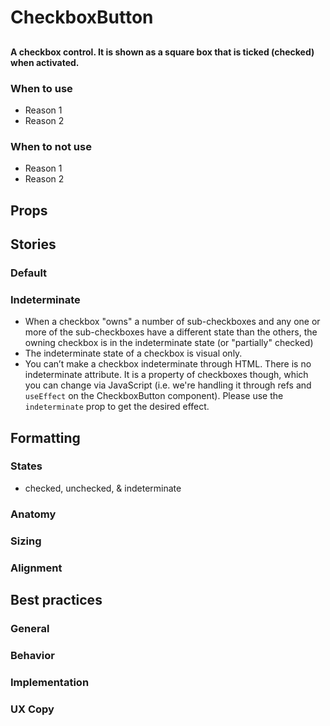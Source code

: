 
# CheckboxButton

##

<h4>
  A checkbox control. It is shown as a square box that is ticked (checked) when activated.
</h4>

<Canvas>
  <Story id="components-checkboxbutton--default" />
</Canvas>

### When to use 
- Reason 1
- Reason 2

### When to not use
- Reason 1
- Reason 2

## Props

<ArgsTable of={CheckboxButton} />

## Stories

### Default

<Canvas>
  <Story id="components-checkboxbutton--default" />
</Canvas>

### Indeterminate

- When a checkbox "owns" a number of sub-checkboxes and any one or more of the sub-checkboxes have a different state than the others, the owning checkbox is in the indeterminate state (or "partially" checked)
- The indeterminate state of a checkbox is visual only.
- You can’t make a checkbox indeterminate through HTML. There is no indeterminate attribute. It is a property of checkboxes though, which you can change via JavaScript (i.e. we're handling it through refs and `useEffect` on the CheckboxButton component). Please use the `indeterminate` prop to get the desired effect. 

<Canvas>
  <Story id="components-checkboxbutton--indeterminate" />
</Canvas>

## Formatting

### States

- checked, unchecked, & indeterminate

### Anatomy 

### Sizing

### Alignment


## Best practices

### General

### Behavior

### Implementation

### UX Copy
